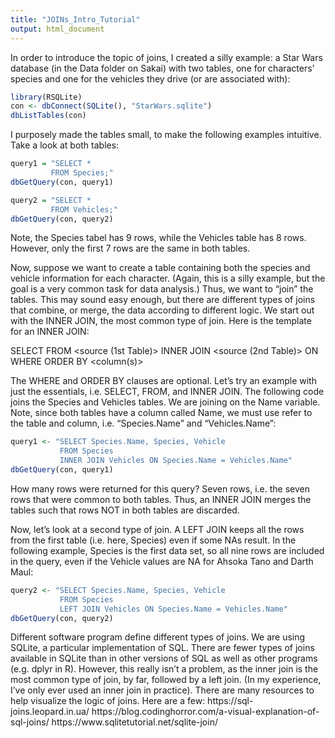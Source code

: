 ---
title: "JOINs_Intro_Tutorial"
output: html_document
---

In order to introduce the topic of joins, I created a silly example: a Star Wars database (in the Data folder on Sakai) with two tables, one for characters' species and one for the vehicles they drive (or are associated with):
```{r}
library(RSQLite)
con <- dbConnect(SQLite(), "StarWars.sqlite")
dbListTables(con)
```

I purposely made the tables small, to make the following examples intuitive. Take a look at both tables:
```{r}
query1 = "SELECT *
         FROM Species;"
dbGetQuery(con, query1)
```

```{r}
query2 = "SELECT *
         FROM Vehicles;"
dbGetQuery(con, query2)
```
Note, the Species tabel has 9 rows, while the Vehicles table has 8 rows. However, only the first 7 rows are the same in both tables.

Now, suppose we want to create a table containing both the species and vehicle information for each character. (Again, this is a silly example, but the goal is a very common task for data analysis.) Thus, we want to "join" the tables. This may sound easy enough, but there are different types of joins that combine, or merge, the data according to different logic. We start out with the INNER JOIN, the most common type of join. Here is the template for an INNER JOIN:

SELECT <what>
FROM <source (1st Table)>
INNER JOIN <source (2nd Table)> ON <condition>
WHERE <conditions>
ORDER BY <column(s)> <order>

The WHERE and ORDER BY clauses are optional. Let's try an example with just the essentials, i.e. SELECT, FROM, and INNER JOIN. The following code joins the Species and Vehicles tables. We are joining on the Name variable. Note, since both tables have a column called Name, we must use refer to the table and column, i.e. "Species.Name" and "Vehicles.Name": 
```{r}
query1 <- "SELECT Species.Name, Species, Vehicle 
           FROM Species
           INNER JOIN Vehicles ON Species.Name = Vehicles.Name"
dbGetQuery(con, query1)
```
How many rows were returned for this query? Seven rows, i.e. the seven rows that were common to both tables. Thus, an INNER JOIN merges the tables such that rows NOT in both tables are discarded.


Now, let's look at a second type of join. A LEFT JOIN keeps all the rows from the first table (i.e. here, Species) even if some NAs result. In the following example, Species is the first data set, so all nine rows are included in the query, even if the Vehicle values are NA for Ahsoka Tano and Darth Maul:
```{r}
query2 <- "SELECT Species.Name, Species, Vehicle 
           FROM Species
           LEFT JOIN Vehicles ON Species.Name = Vehicles.Name"
dbGetQuery(con, query2)

```

Different software program define different types of joins. We are using SQLite, a particular implementation of SQL. There are fewer types of joins available in SQLite than in other versions of SQL as well as other programs (e.g. dplyr in R). However, this really isn't a problem, as the inner join is the most common type of join, by far, followed by a left join. (In my experience, I've only ever used an inner join in practice). There are many resources to help visualize the logic of joins. Here are a few:
https://sql-joins.leopard.in.ua/
https://blog.codinghorror.com/a-visual-explanation-of-sql-joins/
https://www.sqlitetutorial.net/sqlite-join/

